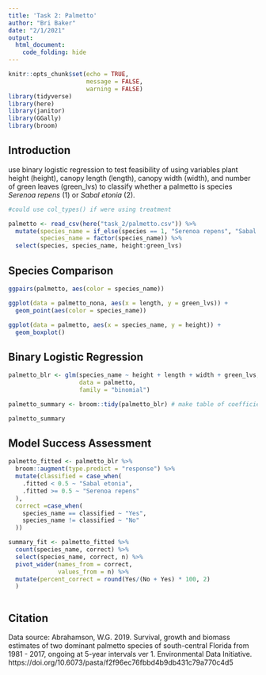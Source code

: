 ```yaml
---
title: 'Task 2: Palmetto'
author: "Bri Baker"
date: "2/1/2021"
output: 
  html_document:
    code_folding: hide
---
```


```r
knitr::opts_chunk$set(echo = TRUE, 
                      message = FALSE, 
                      warning = FALSE)
library(tidyverse)
library(here)
library(janitor)
library(GGally)
library(broom)
```

## Introduction

use binary logistic regression to test feasibility of using variables plant height (height), canopy length (length), canopy width (width), and number of green leaves (green_lvs) to classify whether a palmetto is species *Serenoa repens* (1) or *Sabal etonia* (2).


```r

#could use col_types() if were using treatment

palmetto <- read_csv(here("task_2/palmetto.csv")) %>% 
  mutate(species_name = if_else(species == 1, "Serenoa repens", "Sabal etonia"),
         species_name = factor(species_name)) %>% 
  select(species, species_name, height:green_lvs)

```


## Species Comparison

```r

ggpairs(palmetto, aes(color = species_name))

```

```r

ggplot(data = palmetto_nona, aes(x = length, y = green_lvs)) +
  geom_point(aes(color = species_name))

```


```r

ggplot(data = palmetto, aes(x = species_name, y = height)) +
  geom_boxplot()

```


## Binary Logistic Regression

```r
palmetto_blr <- glm(species_name ~ height + length + width + green_lvs, # run binomial regression
                    data = palmetto,
                    family = "binomial")

palmetto_summary <- broom::tidy(palmetto_blr) # make table of coefficients etc

palmetto_summary
```



## Model Success Assessment

```r
palmetto_fitted <- palmetto_blr %>% 
  broom::augment(type.predict = "response") %>% 
  mutate(classified = case_when(
    .fitted < 0.5 ~ "Sabal etonia",
    .fitted >= 0.5 ~ "Serenoa repens"
  ),
  correct =case_when(
    species_name == classified ~ "Yes",
    species_name != classified ~ "No"
  ))

summary_fit <- palmetto_fitted %>% 
  count(species_name, correct) %>% 
  select(species_name, correct, n) %>% 
  pivot_wider(names_from = correct,
              values_from = n) %>% 
  mutate(percent_correct = round(Yes/(No + Yes) * 100, 2)
  )



```



## Citation

Data source: Abrahamson, W.G. 2019. Survival, growth and biomass estimates of two dominant palmetto species of south-central Florida from 1981 - 2017, ongoing at 5-year intervals ver 1. Environmental Data Initiative. https://doi.org/10.6073/pasta/f2f96ec76fbbd4b9db431c79a770c4d5